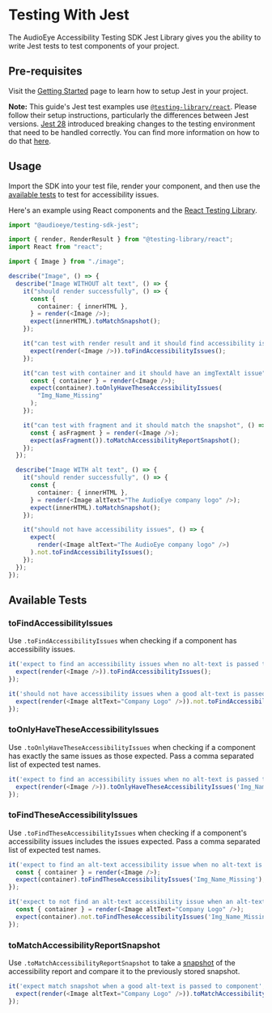 # Testing With Jest

The AudioEye Accessibility Testing SDK Jest Library gives you the ability to write Jest tests to test components of your
project.

## Pre-requisites

Visit the [Getting Started](./get-started#jest) page to learn how to setup Jest in your project.

**Note:** This guide's Jest test examples use
[`@testing-library/react`](https://www.npmjs.com/package/@testing-library/react). Please follow their setup
instructions, particularly the differences between Jest versions.
[Jest 28](https://jestjs.io/blog/2022/04/25/jest-28#breaking-changes) introduced breaking changes to the testing
environment that need to be handled correctly. You can find more information on how to do that
[here](https://jestjs.io/docs/configuration#testenvironment-string).

## Usage

Import the SDK into your test file, render your component, and then use the [available tests](#available-tests) to test
for accessibility issues.

Here's an example using React components and the
[React Testing Library](https://testing-library.com/docs/react-testing-library/intro).

```typescript
import "@audioeye/testing-sdk-jest";

import { render, RenderResult } from "@testing-library/react";
import React from "react";

import { Image } from "./image";

describe("Image", () => {
  describe("Image WITHOUT alt text", () => {
    it("should render successfully", () => {
      const {
        container: { innerHTML },
      } = render(<Image />);
      expect(innerHTML).toMatchSnapshot();
    });

    it("can test with render result and it should find accessibility issues", () => {
      expect(render(<Image />)).toFindAccessibilityIssues();
    });

    it("can test with container and it should have an imgTextAlt issue", () => {
      const { container } = render(<Image />);
      expect(container).toOnlyHaveTheseAccessibilityIssues(
        "Img_Name_Missing"
      );
    });

    it("can test with fragment and it should match the snapshot", () => {
      const { asFragment } = render(<Image />);
      expect(asFragment()).toMatchAccessibilityReportSnapshot();
    });
  });

  describe("Image WITH alt text", () => {
    it("should render successfully", () => {
      const {
        container: { innerHTML },
      } = render(<Image altText="The AudioEye company logo" />);
      expect(innerHTML).toMatchSnapshot();
    });

    it("should not have accessibility issues", () => {
      expect(
        render(<Image altText="The AudioEye company logo" />)
      ).not.toFindAccessibilityIssues();
    });
  });
});
```

## Available Tests

### toFindAccessibilityIssues

Use `.toFindAccessibilityIssues` when checking if a component has accessibility issues.

```javascript
it('expect to find an accessibility issues when no alt-text is passed to component', () => {
  expect(render(<Image />)).toFindAccessibilityIssues();
});
```

```javascript
it('should not have accessibility issues when a good alt-text is passed in', () => {
  expect(render(<Image altText="Company Logo" />)).not.toFindAccessibilityIssues();
});
```

### toOnlyHaveTheseAccessibilityIssues

Use `.toOnlyHaveTheseAccessibilityIssues` when checking if a component has exactly the same issues as those expected.
Pass a comma separated list of expected test names.

```javascript
it('expect to find an accessibility issues when no alt-text is passed to component', () => {
  expect(render(<Image />)).toOnlyHaveTheseAccessibilityIssues('Img_Name_Missing');
});
```

### toFindTheseAccessibilityIssues

Use `.toFindTheseAccessibilityIssues` when checking if a component's accessibility issues includes the issues expected.
Pass a comma separated list of expected test names.

```javascript
it('expect to find an alt-text accessibility issue when no alt-text is passed to component', () => {
  const { container } = render(<Image />);
  expect(container).toFindTheseAccessibilityIssues('Img_Name_Missing');
});
```

```javascript
it('expect to not find an alt-text accessibility issue when an alt-text is passed to component', () => {
  const { container } = render(<Image altText="Company Logo" />);
  expect(container).not.toFindTheseAccessibilityIssues('Img_Name_Missing');
});
```

### toMatchAccessibilityReportSnapshot

Use `.toMatchAccessibilityReportSnapshot` to take a [snapshot](https://jestjs.io/docs/snapshot-testing) of the
accessibility report and compare it to the previously stored snapshot.

```javascript
it('expect match snapshot when a good alt-text is passed to component', () => {
  expect(render(<Image altText="Company Logo" />)).toMatchAccessibilityReportSnapshot();
});
```

